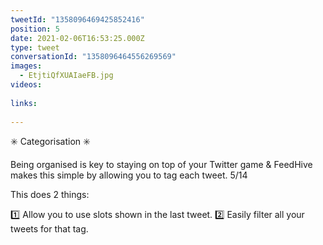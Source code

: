 ```yaml
---
tweetId: "1358096469425852416"
position: 5
date: 2021-02-06T16:53:25.000Z
type: tweet
conversationId: "1358096464556269569"
images:
  - EtjtiQfXUAIaeFB.jpg
videos:
  
links:
  
---
```

✳️ Categorisation ✳️

Being organised is key to staying on top of your Twitter game &amp; FeedHive makes this simple by allowing you to tag each tweet. 5/14

This does 2 things:

1️⃣ Allow you to use slots shown in the last tweet.
2️⃣ Easily filter all your tweets for that tag. 
